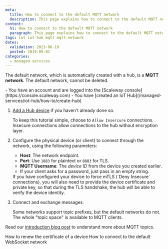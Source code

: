 ```yaml
---
meta:
  title: How to connect to the default MQTT network
  description: This page explains how to connect to the default MQTT network
content:
  h1: How to connect to the default MQTT network
  paragraph: This page explains how to connect to the default MQTT network
tags: iot iot-hub mqtt mqtt-network
dates:
  validation: 2023-06-19
  posted: 2019-09-01
categories:
  - managed-services
---
```


The default network, which is automatically created with a hub, is a **MQTT network**. The default network, cannot be deleted.

<Macro id="iam-requirements" />

<Message type="requirement">
  - You have an account and are logged into the [Scaleway console](https://console.scaleway.com)
  - You have [created an IoT Hub](/managed-services/iot-hub/how-to/create-hub)
</Message>


1. [Add a Hub device](/managed-services/iot-hub/how-to/add-device) if you haven't already done so.

    To keep this tutorial simple, choose to `Allow Insercure` connections. Insecure connections allow connections to the hub without encryption layer.
2. Configure the physical device (or client) to connect through the network, using the following parameters:
    - **Host**: The network endpoint.
    - **Port**: Use `1883` for plaintext or `8883` for TLS.
    - **MQTT Username**: The *device ID* from the device you created earlier.
    - If your client asks for a password, just pass in an empty string.

    <Message type="note">
        If you have configured your device to force mTLS (`Deny Insecure` connections), you will also need to provide the device certificate and private key, so that during the TLS handshake, the hub will be able to verify the device identity.
    </Message>
3. Connect and exchange messages.

    Some networks support topic prefixes, but the default networks do not. The whole "topic space" is available to MQTT clients.

Read our [introduction blog post](https://www.scaleway.com/en/blog/scaleway-iot-hub-introduction-to-mqtt-topics/) to understand more about MQTT topics.

<Navigation title="See Also">
  <PreviousButton to="/managed-services/iot-hub/how-to/renew-device-certificate">How to renew the certificate of a device</PreviousButton>
  <NextButton to="/managed-services/iot-hub/how-to/connect-default-websocket-network/">How to connect to the default WebSocket network</NextButton>
</Navigation>
